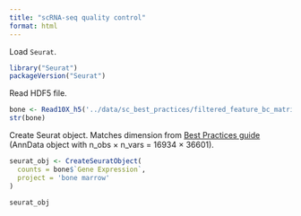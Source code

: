 ```yaml
---
title: "scRNA-seq quality control"
format: html
---
```


Load `Seurat`.

```r
library("Seurat")
packageVersion("Seurat")
```

Read HDF5 file.

```r
bone <- Read10X_h5('../data/sc_best_practices/filtered_feature_bc_matrix.h5')
str(bone)
```

Create Seurat object. Matches dimension from [Best Practices guide](https://www.sc-best-practices.org/preprocessing_visualization/quality_control.html#environment-setup-and-data) (AnnData object with n_obs × n_vars = 16934 × 36601).

```r
seurat_obj <- CreateSeuratObject(
  counts = bone$`Gene Expression`,
  project = 'bone marrow'
)

seurat_obj
```
